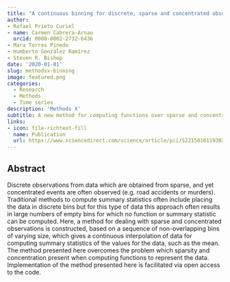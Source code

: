 ```yaml
---
title: "A continuous binning for discrete, sparse and concentrated observations"
author:
- Rafael Prieto Curiel
- name: Carmen Cabrera-Arnau
  orcid: 0000-0002-2732-6436
- Mara Torres Pinedo
- Humberto González Ramírez
- Steven R. Bishop
date: '2020-01-01'
slug: methodsx-binning
image: featured.png
categories:
  - Research
  - Methods
  - Time series
description: 'Methods X'
subtitle: A new method for computing functions over sparse and concentrated data is constructed.
links:
- icon: file-richtext-fill
  name: Publication
  url: https://www.sciencedirect.com/science/article/pii/S2215016119302857
---
```


## Abstract

Discrete observations from data which are obtained from sparse, and yet concentrated events are often observed (e.g. road accidents or murders). Traditional methods to compute summary statistics often include placing the data in discrete bins but for this type of data this approach often results in large numbers of empty bins for which no function or summary statistic can be computed. Here, a method for dealing with sparse and concentrated observations is constructed, based on a sequence of non-overlapping bins of varying size, which gives a continuous interpolation of data for computing summary statistics of the values for the data, such as the mean. The method presented here overcomes the problem which sparsity and concentration present when computing functions to represent the data. Implementation of the method presented here is facilitated via open access to the code.


